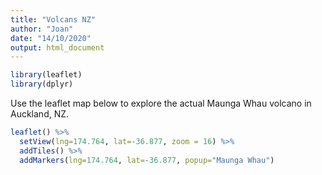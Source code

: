 ```yaml
---
title: "Volcans NZ"
author: "Joan"
date: "14/10/2020"
output: html_document
---
```


```r
library(leaflet)
library(dplyr)
```

Use the leaflet map below to explore the actual Maunga Whau volcano in Auckland, NZ. 

```r
leaflet() %>%
  setView(lng=174.764, lat=-36.877, zoom = 16) %>% 
  addTiles() %>%
  addMarkers(lng=174.764, lat=-36.877, popup="Maunga Whau") 
```


